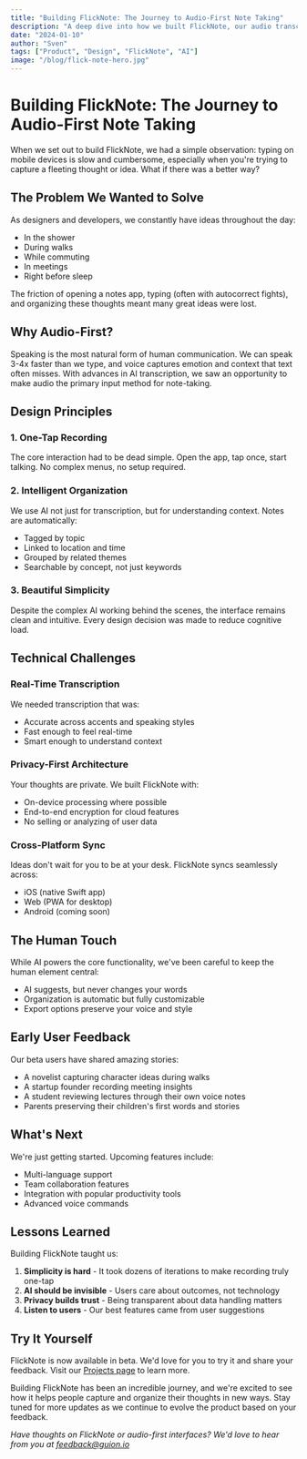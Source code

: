 ```yaml
---
title: "Building FlickNote: The Journey to Audio-First Note Taking"
description: "A deep dive into how we built FlickNote, our audio transcription app that helps users capture and organize thoughts effortlessly."
date: "2024-01-10"
author: "Sven"
tags: ["Product", "Design", "FlickNote", "AI"]
image: "/blog/flick-note-hero.jpg"
---
```


# Building FlickNote: The Journey to Audio-First Note Taking

When we set out to build FlickNote, we had a simple observation: typing on mobile devices is slow and cumbersome, especially when you're trying to capture a fleeting thought or idea. What if there was a better way?

## The Problem We Wanted to Solve

As designers and developers, we constantly have ideas throughout the day:
- In the shower
- During walks
- While commuting
- In meetings
- Right before sleep

The friction of opening a notes app, typing (often with autocorrect fights), and organizing these thoughts meant many great ideas were lost.

## Why Audio-First?

Speaking is the most natural form of human communication. We can speak 3-4x faster than we type, and voice captures emotion and context that text often misses. With advances in AI transcription, we saw an opportunity to make audio the primary input method for note-taking.

## Design Principles

### 1. One-Tap Recording
The core interaction had to be dead simple. Open the app, tap once, start talking. No complex menus, no setup required.

### 2. Intelligent Organization
We use AI not just for transcription, but for understanding context. Notes are automatically:
- Tagged by topic
- Linked to location and time
- Grouped by related themes
- Searchable by concept, not just keywords

### 3. Beautiful Simplicity
Despite the complex AI working behind the scenes, the interface remains clean and intuitive. Every design decision was made to reduce cognitive load.

## Technical Challenges

### Real-Time Transcription
We needed transcription that was:
- Accurate across accents and speaking styles
- Fast enough to feel real-time
- Smart enough to understand context

### Privacy-First Architecture
Your thoughts are private. We built FlickNote with:
- On-device processing where possible
- End-to-end encryption for cloud features
- No selling or analyzing of user data

### Cross-Platform Sync
Ideas don't wait for you to be at your desk. FlickNote syncs seamlessly across:
- iOS (native Swift app)
- Web (PWA for desktop)
- Android (coming soon)

## The Human Touch

While AI powers the core functionality, we've been careful to keep the human element central:
- AI suggests, but never changes your words
- Organization is automatic but fully customizable
- Export options preserve your voice and style

## Early User Feedback

Our beta users have shared amazing stories:
- A novelist capturing character ideas during walks
- A startup founder recording meeting insights
- A student reviewing lectures through their own voice notes
- Parents preserving their children's first words and stories

## What's Next

We're just getting started. Upcoming features include:
- Multi-language support
- Team collaboration features
- Integration with popular productivity tools
- Advanced voice commands

## Lessons Learned

Building FlickNote taught us:
1. **Simplicity is hard** - It took dozens of iterations to make recording truly one-tap
2. **AI should be invisible** - Users care about outcomes, not technology
3. **Privacy builds trust** - Being transparent about data handling matters
4. **Listen to users** - Our best features came from user suggestions

## Try It Yourself

FlickNote is now available in beta. We'd love for you to try it and share your feedback. Visit our [Projects page](/projects#flick-note) to learn more.

Building FlickNote has been an incredible journey, and we're excited to see how it helps people capture and organize their thoughts in new ways. Stay tuned for more updates as we continue to evolve the product based on your feedback.

*Have thoughts on FlickNote or audio-first interfaces? We'd love to hear from you at feedback@guion.io*